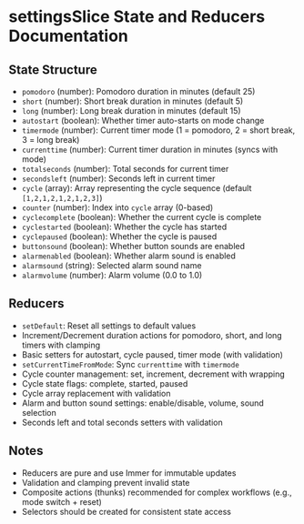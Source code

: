 # settingsSlice State and Reducers Documentation

## State Structure

- `pomodoro` (number): Pomodoro duration in minutes (default 25)
- `short` (number): Short break duration in minutes (default 5)
- `long` (number): Long break duration in minutes (default 15)
- `autostart` (boolean): Whether timer auto-starts on mode change
- `timermode` (number): Current timer mode (1 = pomodoro, 2 = short break, 3 = long break)
- `currenttime` (number): Current timer duration in minutes (syncs with mode)
- `totalseconds` (number): Total seconds for current timer
- `secondsleft` (number): Seconds left in current timer
- `cycle` (array): Array representing the cycle sequence (default `[1,2,1,2,1,2,1,2,3]`)
- `counter` (number): Index into `cycle` array (0-based)
- `cyclecomplete` (boolean): Whether the current cycle is complete
- `cyclestarted` (boolean): Whether the cycle has started
- `cyclepaused` (boolean): Whether the cycle is paused
- `buttonsound` (boolean): Whether button sounds are enabled
- `alarmenabled` (boolean): Whether alarm sound is enabled
- `alarmsound` (string): Selected alarm sound name
- `alarmvolume` (number): Alarm volume (0.0 to 1.0)

## Reducers

- `setDefault`: Reset all settings to default values
- Increment/Decrement duration actions for pomodoro, short, and long timers with clamping
- Basic setters for autostart, cycle paused, timer mode (with validation)
- `setCurrentTimeFromMode`: Sync `currenttime` with `timermode`
- Cycle counter management: set, increment, decrement with wrapping
- Cycle state flags: complete, started, paused
- Cycle array replacement with validation
- Alarm and button sound settings: enable/disable, volume, sound selection
- Seconds left and total seconds setters with validation

## Notes

- Reducers are pure and use Immer for immutable updates
- Validation and clamping prevent invalid state
- Composite actions (thunks) recommended for complex workflows (e.g., mode switch + reset)
- Selectors should be created for consistent state access
